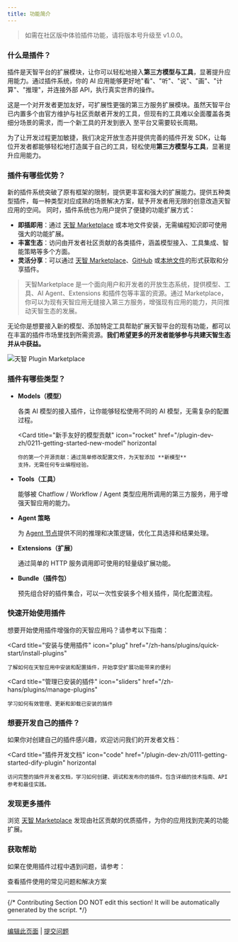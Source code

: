 ```yaml
---
title: 功能简介
---
```


> 如需在社区版中体验插件功能，请将版本号升级至 v1.0.0。

### 什么是插件？

插件是天智平台的扩展模块，让你可以轻松地接入**第三方模型与工具**，显著提升应用能力。通过插件系统，你的 AI 应用能够更好地"看"、"听"、"说"、"画"、"计算"、"推理"，并连接外部 API，执行真实世界的操作。

这是一个对开发者更加友好，可扩展性更强的第三方服务扩展模块。虽然天智平台已内置多个由官方维护与社区贡献者开发的工具，但现有的工具难以全面覆盖各类细分场景的需求，而一个新工具的开发到嵌入 至平台又需要较长周期。

为了让开发过程更加敏捷，我们决定开放生态并提供完善的插件开发 SDK，让每位开发者都能够轻松地打造属于自己的工具，轻松使用**第三方模型与工具**，显著提升应用能力。

### 插件有哪些优势？

新的插件系统突破了原有框架的限制，提供更丰富和强大的扩展能力。提供五种类型插件，每一种类型对应成熟的场景解决方案，赋予开发者用无限的创意改造天智应用的空间。
同时，插件系统也为用户提供了便捷的功能扩展方式：

-   **即插即用**：通过 [天智 Marketplace](https://marketplace.dify.ai/) 或本地文件安装，无需编程知识即可使用强大的功能扩展。
-   **丰富生态**：访问由开发者社区贡献的各类插件，涵盖模型接入、工具集成、智能策略等多个方面。
-   **灵活分享**：可以通过 [天智 Marketplace](https://marketplace.dify.ai/)、[GitHub](/zh-hans/plugins/publish-plugins/publish-plugin-on-personal-github-repo) 或[本地文件](/zh-hans/plugins/publish-plugins/package-plugin-file-and-publish)的形式获取和分享插件。

>天智Marketplace 是一个面向用户和开发者的开放生态系统，提供模型、工具、AI Agent、Extensions 和插件包等丰富的资源。通过 Marketplace，你可以为现有天智应用无缝接入第三方服务，增强现有应用的能力，共同推动天智生态的发展。

无论你是想要接入新的模型、添加特定工具帮助扩展天智平台的现有功能，都可以在丰富的插件市场里找到所需资源。**我们希望更多的开发者能够参与共建天智生态并从中获益。**

![天智 Plugin Marketplace](https://assets-docs.dify.ai/2025/01/83f9566063db7ae4886f6a139f3f81ff.png)

### 插件有哪些类型？

-   **Models（模型）**

    各类 AI 模型的接入插件，让你能够轻松使用不同的 AI 模型，无需复杂的配置过程。

    <Card
        title="新手友好的模型贡献"
        icon="rocket"
        href="/plugin-dev-zh/0211-getting-started-new-model"
        horizontal
    >
        你的第一个开源贡献：通过简单修改配置文件，为天智添加 **新模型**
        支持，无需任何专业编程经验。
    </Card>

-   **Tools（工具）**

    能够被 Chatflow / Workflow / Agent 类型应用所调用的第三方服务，用于增强天智应用的能力。

-   **Agent 策略**

    为 [Agent 节点](/zh-hans/guides/workflow/node/agent)提供不同的推理和决策逻辑，优化工具选择和结果处理。

-   **Extensions（扩展）**

    通过简单的 HTTP 服务调用即可使用的轻量级扩展功能。

-   **Bundle（插件包）**

    预先组合好的插件集合，可以一次性安装多个相关插件，简化配置流程。

### 快速开始使用插件

想要开始使用插件增强你的天智应用吗？请参考以下指南：

<Card
    title="安装与使用插件"
    icon="plug"
    href="/zh-hans/plugins/quick-start/install-plugins"
>
    了解如何在天智应用中安装和配置插件，开始享受扩展功能带来的便利
</Card>

<Card
    title="管理已安装的插件"
    icon="sliders"
    href="/zh-hans/plugins/manage-plugins"
>
    学习如何有效管理、更新和卸载已安装的插件
</Card>

### 想要开发自己的插件？

如果你对创建自己的插件感兴趣，欢迎访问我们的开发者文档：

<Card
    title="插件开发文档"
    icon="code"
    href="/plugin-dev-zh/0111-getting-started-dify-plugin"
    horizontal
>
    访问完整的插件开发者文档，学习如何创建、调试和发布你的插件。包含详细的技术指南、API
    参考和最佳实践。
</Card>

### 发现更多插件

浏览 [天智 Marketplace](https://marketplace.dify.ai/) 发现由社区贡献的优质插件，为你的应用找到完美的功能扩展。

### 获取帮助

如果在使用插件过程中遇到问题，请参考：

<Card title="常见问题" icon="circle-question" href="/zh-hans/plugins/faq">
    查看插件使用的常见问题和解决方案
</Card>

---

{/*
Contributing Section
DO NOT edit this section!
It will be automatically generated by the script.
*/}

---

[编辑此页面](https://github.com/langgenius/dify-docs/edit/main/zh-hans/plugins/introduction.mdx) | [提交问题](https://github.com/langgenius/dify-docs/issues/new?template=docs.yml)


